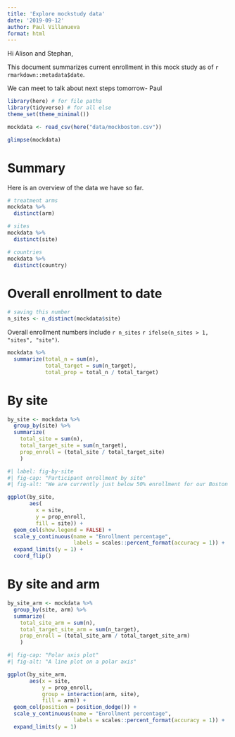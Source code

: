 ```yaml
---
title: 'Explore mockstudy data'
date: '2019-09-12'
author: Paul Villanueva
format: html
---
```


Hi Alison and Stephan,

This document summarizes current enrollment in this mock study as of `r rmarkdown::metadata$date`.

We can meet to talk about next steps tomorrow- Paul

```r
library(here) # for file paths
library(tidyverse) # for all else
theme_set(theme_minimal())
```

```r
mockdata <- read_csv(here("data/mockboston.csv"))
```

```r
glimpse(mockdata)
```

# Summary

Here is an overview of the data we have so far.

```r
# treatment arms
mockdata %>% 
  distinct(arm)

# sites
mockdata %>% 
  distinct(site)

# countries
mockdata %>% 
  distinct(country)
```

# Overall enrollment to date

```r
# saving this number
n_sites <- n_distinct(mockdata$site)
```

Overall enrollment numbers include `r n_sites` `r ifelse(n_sites > 1, "sites", "site")`.

```r
mockdata %>% 
  summarize(total_n = sum(n),
            total_target = sum(n_target),
            total_prop = total_n / total_target)
```

# By site

```r
by_site <- mockdata %>% 
  group_by(site) %>% 
  summarize(
    total_site = sum(n),
    total_target_site = sum(n_target),
    prop_enroll = (total_site / total_target_site)
    )
```

```r
#| label: fig-by-site
#| fig-cap: "Participant enrollment by site"
#| fig-alt: "We are currently just below 50% enrollment for our Boston site."

ggplot(by_site, 
       aes(
         x = site, 
         y = prop_enroll, 
         fill = site)) +
  geom_col(show.legend = FALSE) +
  scale_y_continuous(name = "Enrollment percentage",
                     labels = scales::percent_format(accuracy = 1)) +
  expand_limits(y = 1) +
  coord_flip()
```

# By site and arm

```r
by_site_arm <- mockdata %>% 
  group_by(site, arm) %>% 
  summarize(
    total_site_arm = sum(n),
    total_target_site_arm = sum(n_target),
    prop_enroll = (total_site_arm / total_target_site_arm)
    )
```

```r
#| fig-cap: "Polar axis plot"
#| fig-alt: "A line plot on a polar axis"

ggplot(by_site_arm,
       aes(x = site, 
           y = prop_enroll, 
           group = interaction(arm, site),
           fill = arm)) +
  geom_col(position = position_dodge()) +
  scale_y_continuous(name = "Enrollment percentage",
                     labels = scales::percent_format(accuracy = 1)) +
  expand_limits(y = 1) 
```
